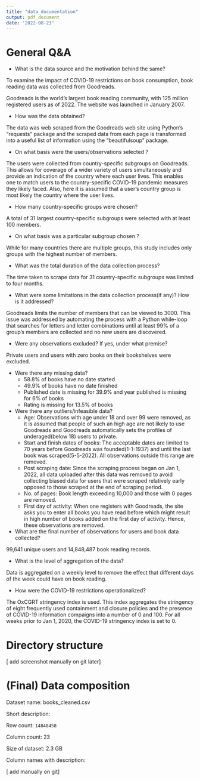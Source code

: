 ```yaml
---
title: "data_documentation"
output: pdf_document
date: "2022-08-23"
---
```

# General Q&A

- What is the data source and the motivation behind the same?

To examine the impact of COVID-19 restrictions on book consumption, book reading data was collected from Goodreads. 

Goodreads is the world’s largest book reading community, with 125 million registered users as of 2022. The website was launched in January 2007. 

- How was the data obtained?

The data was web scraped from the Goodreads web site using Python’s “requests” package and the scraped data from each page is transformed into a useful list of information using the “beautifulsoup” package. 

- On what basis were the users/observations selected ?

The users were collected from country-specific subgroups on Goodreads. This allows for coverage of a wider variety of users simultaneously and provide an indication of the country where each user lives. This enables one to match users to the country-specific COVID-19 pandemic measures they likely faced. Also, here it is assumed that a user’s country group is most likely the country where the user lives.

- How many country-specific groups were chosen?

A total of 31 largest country-specific subgroups were selected with at least 100 members.

- On what basis was a particular subgroup chosen ?

While for many countries there are multiple groups, this study includes only groups with the highest number of members. 

- What was the total duration of the data collection process?

The time taken to scrape data for 31 country-specific subgroups was limited to four months. 

- What were some limitations in the data collection process(if any)? How is it addressed?

Goodreads limits the number of members that can be viewed to 3000. This issue was addressed by automating the process with a Python while-loop that searches for letters and letter combinations until at least 99% of a group’s members are collected and no new users are discovered. 

- Were any observations excluded? If yes, under what premise?

Private users and users with zero books on their bookshelves were excluded.

- Were there any missing data?
    - 58.8% of books have no date started
    - 49.9% of books have no date finished
    - Published date is missing for 39.9% and year published is missing for 6% of books
    - Rating is missing for 13.5% of books
    
- Were there any outliers/infeasible data?
    - Age: Observations with age under 18 and over 99 were removed, as it is assumed that people of such an high age are not likely to use Goodreads and Goodreads automatically sets the profiles of underaged(below 18) users to private.
    - Start and finish dates of books: The acceptable dates are limited to 70 years before Goodreads was founded(1-1-1937) and until the last book was scraped(5-5-2022). All observations outside this range are removed.
    - Post scraping date: Since the scraping process began on Jan 1, 2022, all data uploaded after this data was removed to avoid collecting biased data for users that were scraped relatively early opposed to those scraped at the end of scraping period.
    - No. of pages: Book length exceeding 10,000 and those with 0 pages are removed.
    - First day of activity: When one registers with Goodreads, the site asks you to enter all books you have read before which might result in high number of books added on the first day of activity. Hence, these observations are removed.
- What are the final number of observations for users and book data collected?

99,641 unique users and 14,848,487 book reading records.

- What is the level of aggregation of the data?

Data is aggregated on a weekly level to remove the effect that different days of the week could have on book reading.

- How were the COVID-19 restrictions operationalized?

The OxCGRT stringency index is used. This index aggregates the stringency of eight frequently used containment and closure policies and the presence of COVID-19 information compaigns into a number of 0 and 100. For all weeks prior to Jan 1, 2020, the COVID-19 stringency index is set to 0.

# Directory structure
[ add screenshot manually on git later]

# (Final) Data composition 

Dataset name: books_cleaned.csv

Short description: 

Row count: `14848458`

Column count: 23

Size of dataset: 2.3 GB

Column names with description:

[ add manually on git]

